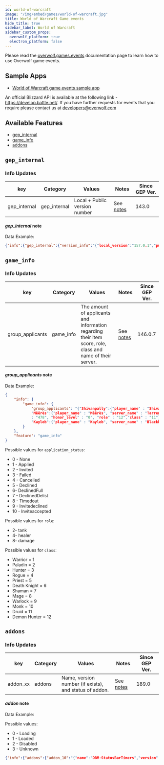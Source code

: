 ```yaml
---
id: world-of-warcraft
image: "/img/embed/games/world-of-warcraft.jpg"
title: World of Warcraft Game events
hide_title: true
sidebar_label: World of Warcraft
sidebar_custom_props:
  overwolf_platform: true
  electron_platform: false
---
```


<!-- GENERATED USING /scripts/generate.js -->

<head>
  <meta name="keywords" content="API for World of Warcraft, World of Warcraft API, SDK for World of Warcraft, World of Warcraft SDK"/>
</head>

<GameInfo gameId={765} page="docs" />

Please read the [overwolf.games.events](../events) documentation page to learn how to use Overwolf game events.

## Sample Apps
* [World of Warcraft game events sample app](https://github.com/overwolf/events-sample-apps)

An official Blizzard API is available at the following link - https://develop.battle.net/.
If you have further requests for events that you require please contact us at developers@overwolf.com

## Available Features

* [gep_internal](#gep_internal)
* [game_info](#game_info)
* [addons](#addons)

## `gep_internal`

### Info Updates

key          | Category    | Values                    | Notes                 | Since GEP Ver. |
------------ | ------------| ------------------------- | --------------------- | ------------- | 
gep_internal | gep_internal| Local + Public version number|See [notes](#gep_internal-note)|   143.0       |

#### *gep_internal* note

Data Example:

```json
{"info":{"gep_internal":{"version_info":"{"local_version":"157.0.1","public_version":"157.0.1","is_updated":true}"}},"feature":"gep_internal"}
```

## `game_info`

### Info Updates

key            | Category         | Values                               | Notes                            | Since GEP Ver. |
-------------- | -----------------| ------------------------------------ | -------------------------------- | -------------  | 
group_applicants| game_info | The amount of applicants and information regarding their item score, role, class and name of their server. | See [notes](#group_applicants-note)   | 146.0.7 |

#### *group_applicants* note

Data Example:

```json
{
	"info": {
		"game_info": {
			"group_applicants": "{"Shivanpally":{"player_name" : "Shivanpally", "server_name" : "Draenor", "applicant_id" : "1", "application_status" : "1", "level" 			 : "120", "item_level" : "477", "honor_level" : "6", "role" : "8","class" : "2"},
			"Mêêrès":{"player_name" : "Mêêrès", "server_name" : "TarrenMill", "applicant_id" : "3", "application_status" : "1", "level" : "120", "item_level" 
			: "478", "honor_level" : "0", "role" : "12","class" : "11"},
			"Kayleb":{"player_name" : "Kayleb", "server_name" : "Blackhand", "applicant_id" : "2", "application_status" : "1", "level" : "120", "item_level" : "480", 			  "honor_level" : "214", "role" : "4","class" : "7"}}"
		}
	},
	"feature": "game_info"
}
```

Possible values for `application_status`:

* 0 - None
* 1 - Applied
* 2 - Invited
* 3 - Failed
* 4 - Cancelled
* 5 - Declined
* 6- DeclinedFull
* 7 - DeclinedDelist
* 8 - Timedout
* 9 - Invitedeclined
* 10 - Inviteaccepted

Possible values for `role`:

* 2- tank
* 4- healer
* 8- damage

Possible values for `class`:

* Warrior = 1
* Paladin = 2
* Hunter = 3
* Rogue = 4
* Priest = 5
* Death Knight = 6
* Shaman = 7
* Mage = 8
* Warlock = 9
* Monk = 10
* Druid = 11
* Demon Hunter = 12

## `addons`

### Info Updates

key            | Category         | Values                               | Notes                            | Since GEP Ver. |
-------------- | -----------------| ------------------------------------ | -------------------------------- | -------------  | 
addon_xx      | addons           | Name, version number (if exists), and status of addon. | See [notes](#addon-note)   | 189.0 |

#### *addon* note

Data Example:

Possible values:

* 0 - Loading
* 1 - Loaded
* 2 - Disabled
* 3 - Unknown

```json
{"info":{"addons":{"addon_10":"{"name":"DBM-StatusBarTimers","version":"8110645","status":"1"}"}},"feature":"addons"}
```

<!--#### *var_addon* note

* This info-update should be used by addon creators who wish to integrate their WoW addon with an Overwolf app.
* The event is not fired everytime but occurs only if the value of the variable has changed.
* Remember that variables defined in "SavedVariables" section saves its values between play session. In most cases, in order to use them correctly, you need to reinitialize them on "VARIABLES_LOADED" game event.
* Use case example:
   * WoW addon that monitors real-time damage, healing, etc. sends this data to an Overwolf application that displays a game summary screen with interesting stats, video highlights and more.
* How it works?
   * You can use the sample app addon <a href="https://github.com/overwolf/events-sample-apps/tree/master/wow-addon-variables-sample-app" target="_blank">here</a>
   * In the addon .toc file in section "SavedVariables" - In order to not overwrite other Addons, please define new variables named “owf_%addon_name%_%var_name%” where addon_name is your own addon name and var_name as you want.
   * The addon LUA file should update these variables with the relevant data the Overwolf app should consume.  
   * Each of these vars will update Overwolf with their current value during the game.
   * The Overwolf application reads these values in real time and displays the relevant information to the user, or performs certain actions (e.g. recording an interesting video highlight).
* Supported variable types are:
  * LUA_TSTRING
  * LUA_TNUMBER
  * LUA_TBOOLEAN
  * LUA_TNIL

Data Example:

```json
{"feature":"addons","category":"addons","key":"var_addon_1","value":"{\"owf_var2\":\"test 123\",\"owf_var5\":\"123 test\",\"owf_var6\":\"55\"}"}
```
-->
